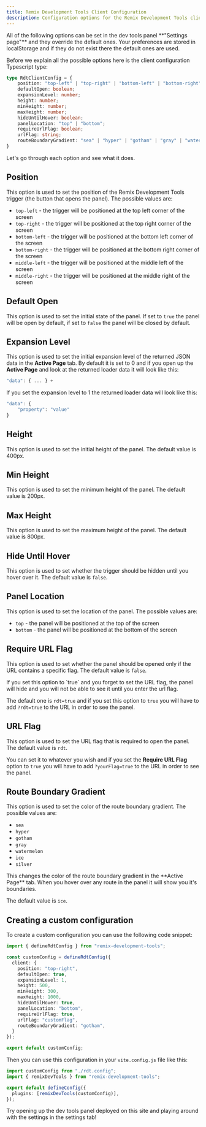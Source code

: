 ```yaml
---
title: Remix Development Tools Client Configuration
description: Configuration options for the Remix Development Tools client
---
```



<Info>
All of the following options can be set in the dev tools panel **"Settings page"** and they override the default ones. Your preferences are
stored in localStorage and if they do not exist there the default ones are used.
</Info>

Before we explain all the possible options here is the client configuration Typescript type:

```ts
type RdtClientConfig = {
    position: "top-left" | "top-right" | "bottom-left" | "bottom-right" | "middle-left" | "middle-right";
    defaultOpen: boolean;
    expansionLevel: number;
    height: number;
    minHeight: number;
    maxHeight: number;
    hideUntilHover: boolean;
    panelLocation: "top" | "bottom";
    requireUrlFlag: boolean;
    urlFlag: string;
    routeBoundaryGradient: "sea" | "hyper" | "gotham" | "gray" | "watermelon" | "ice" | "silver";
}
```

Let's go through each option and see what it does.

## Position

This option is used to set the position of the Remix Development Tools trigger (the button that opens the panel). The possible values are:
- `top-left` - the trigger will be positioned at the top left corner of the screen
- `top-right` - the trigger will be positioned at the top right corner of the screen
- `bottom-left` - the trigger will be positioned at the bottom left corner of the screen
- `bottom-right` - the trigger will be positioned at the bottom right corner of the screen
- `middle-left` - the trigger will be positioned at the middle left of the screen
- `middle-right` - the trigger will be positioned at the middle right of the screen

## Default Open

This option is used to set the initial state of the panel. If set to `true` the panel will be open by default, if set to `false` 
the panel will be closed by default.

## Expansion Level

This option is used to set the initial expansion level of the returned JSON data in the **Active Page** tab. By default it is set to
0 and if you open up the **Active Page** and look at the returned loader data it will look like this:

```ts
"data": { ... } +
```

If you set the expansion level to 1 the returned loader data will look like this:

```ts
"data": {
    "property": "value"
}
```

## Height

This option is used to set the initial height of the panel. The default value is 400px.

## Min Height

This option is used to set the minimum height of the panel. The default value is 200px.

## Max Height

This option is used to set the maximum height of the panel. The default value is 800px.

## Hide Until Hover

This option is used to set whether the trigger should be hidden until you hover over it. The default value is `false`.

## Panel Location

This option is used to set the location of the panel. The possible values are:
- `top` - the panel will be positioned at the top of the screen
- `bottom` - the panel will be positioned at the bottom of the screen

## Require URL Flag

This option is used to set whether the panel should be opened only if the URL contains a specific flag. The default value is `false`.

<Warn title="Be careful!">
If you set this option to `true` and you forget to set the URL flag, the panel will hide and you will not be able to see it
until you enter the url flag.

The default one is `rdt=true` and if you set this option to `true` you will have to add `?rdt=true` to the URL in order to see the panel.
</Warn>

## URL Flag

This option is used to set the URL flag that is required to open the panel. The default value is `rdt`.

You can set it to whatever you wish and if you set the **Require URL Flag** option to `true` you will have to add `?yourFlag=true` to the URL in order to see the panel.

## Route Boundary Gradient

This option is used to set the color of the route boundary gradient. The possible values are:
- `sea`
- `hyper`
- `gotham`
- `gray`
- `watermelon`
- `ice`
- `silver`

<Info>
This changes the color of the route boundary gradient in the **Active Page** tab. When you hover over any route in the panel it will show you it's boundaries.
</Info>

The default value is `ice`.

## Creating a custom configuration

To create a custom configuration you can use the following code snippet:
  
  ```ts
  import { defineRdtConfig } from "remix-development-tools";

  const customConfig = defineRdtConfig({
    client: {
      position: "top-right",
      defaultOpen: true,
      expansionLevel: 1,
      height: 500,
      minHeight: 300,
      maxHeight: 1000,
      hideUntilHover: true,
      panelLocation: "bottom",
      requireUrlFlag: true,
      urlFlag: "customFlag",
      routeBoundaryGradient: "gotham",
    }
  });

  export default customConfig;
  ```

Then you can use this configuration in your `vite.config.js` file like this:

```ts
import customConfig from "./rdt.config";
import { remixDevTools } from "remix-development-tools";

export default defineConfig({
  plugins: [remixDevTools(customConfig)],
});
```

<Info title="Try it out!">
  Try opening up the dev tools panel deployed on this site and playing around with the settings in the settings tab!
</Info>

